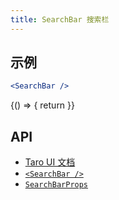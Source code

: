 ```yaml
---
title: SearchBar 搜索栏
---
```


## 示例


```jsx title="基础"
<SearchBar />
```

<UI>
    {() => {
        return <SearchBar />
    }}
</UI>

## API

-   [Taro UI 文档](https://taro-ui.jd.com/#/docs/searchbar)
-   [`<SearchBar />`](../modules/_searchbar_.md)
-   [`SearchBarProps`](../interfaces/_searchbar_.searchbarprops.md)
